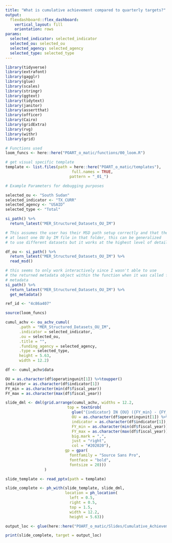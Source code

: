 ```yaml
---
title: "What is cumulative achievement compared to quarterly targets?"
output: 
  flexdashboard::flex_dashboard:
    vertical_layout: fill
    orientation: rows
params:
  selected_indicator: selected_indicator
  selected_ou: selected_ou
  selected_agency: selected_agency
  selected_type: selected_type
---
```


```r

library(tidyverse)
library(extrafont)
library(gagglr)
library(glue)
library(scales)
library(stringr)
library(ggtext)
library(tidytext)
library(janitor)
library(assertthat)
library(officer)
library(Cairo)
library(gridExtra)
library(rvg)
library(withr)
library(grid)

# Functions used
loom_funcs <- here::here("POART_o_matic/functions/00_loom.R")

# get visual specific template
template <- list.files(path = here::here("POART_o_matic/templates"),
                             full.names = TRUE,
                            pattern = "_01_")

# Example Parameters for debugging purposes

selected_ou <- "South Sudan"
selected_indicator <- "TX_CURR"
selected_agency <- "USAID"
selected_type <- "Total"

si_path() %>%
  return_latest("MER_Structured_Datasets_OU_IM")

# This assumes the user has their MSD path setup correctly and that they have
# at least one OU by IM file in that folder, this can be generalized
# to use different datasets but it works at the highest level of detail MSD

df_ou <- si_path() %>%
  return_latest("MER_Structured_Datasets_OU_IM") %>%
  read_msd()

# this seems to only work interactively since I wasn't able to use
# the returned metadata object within the function when it was called from the app
# metadata
si_path() %>%
  return_latest("MER_Structured_Datasets_OU_IM") %>%
  get_metadata()

```

```r

ref_id <- "4c86a407"

source(loom_funcs)
```

```r

cumul_achv <- ou_achv_cumul(
      .path = "MER_Structured_Datasets_OU_IM",
      .indicator = selected_indicator,
      .ou = selected_ou,
      .title = "",
      .funding_agency = selected_agency,
      .type = selected_type, 
      height = 5.63, 
      width = 12.2)

```

```r

df <- cumul_achv$data

OU = as.character(df$operatingunit[1]) %>%toupper()
indicator = as.character(df$indicator[1])
FY_min = as.character(min(df$fiscal_year))
FY_max = as.character(max(df$fiscal_year)) 

slide_dml <- dml(grid.arrange(cumul_achv, widths = 12.2, 
                           top = textGrob(
                             glue("{indicator} IN {OU} ({FY_min} - {FY_max})", 
                             OU = as.character(df$operatingunit[1]) %>%toupper(),
                             indicator = as.character(df$indicator[1]),
                             FY_min = as.character(min(df$fiscal_year)),
                             FY_max = as.character(max(df$fiscal_year)), 
                             big.mark = ",", 
                             just = "right", 
                             col = "#202020"), 
                          gp = gpar(
                            fontfamily = "Source Sans Pro", 
                            fontface = "bold",
                            fontsize = 20)))
                 )

```

```r

slide_template <- read_pptx(path = template)

slide_complete <- ph_with(slide_template, slide_dml, 
                          location = ph_location(
                            left = 0.5,
                            right = 0.5,
                            top = 1.5, 
                            width = 12.2, 
                            height = 5.63))

output_loc <- glue(here::here("POART_o_matic/Slides/Cumulative_Achievement_{OU}_{indicator}_{FY_min}_{FY_max}.pptx"))

print(slide_complete, target = output_loc)
```